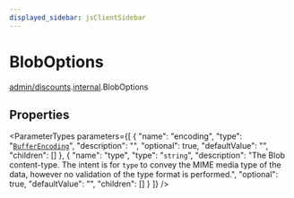 ```yaml
---
displayed_sidebar: jsClientSidebar
---
```



# BlobOptions

[admin/discounts](../../modules/admin_discounts.mdx).[internal](../../admin_discounts/modules/admin_discounts.internal.mdx).BlobOptions

## Properties

<ParameterTypes parameters={[
  {
    "name": "encoding",
    "type": "[`BufferEncoding`](../../admin_discounts/modules/admin_discounts.internal.mdx#bufferencoding)",
    "description": "",
    "optional": true,
    "defaultValue": "",
    "children": []
  },
  {
    "name": "type",
    "type": "`string`",
    "description": "The Blob content-type. The intent is for `type` to convey the MIME media type of the data, however no validation of the type format is performed.",
    "optional": true,
    "defaultValue": "",
    "children": []
  }
]} />
